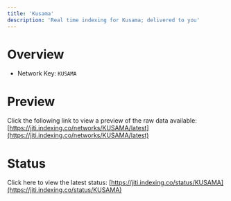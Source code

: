 ```yaml
---
title: 'Kusama'
description: 'Real time indexing for Kusama; delivered to you'
---
```


# Overview
- Network Key: `KUSAMA`

# Preview
Click the following link to view a preview of the raw data available: [https://jiti.indexing.co/networks/KUSAMA/latest](https://jiti.indexing.co/networks/KUSAMA/latest)

# Status
Click here to view the latest status: [https://jiti.indexing.co/status/KUSAMA](https://jiti.indexing.co/status/KUSAMA)
